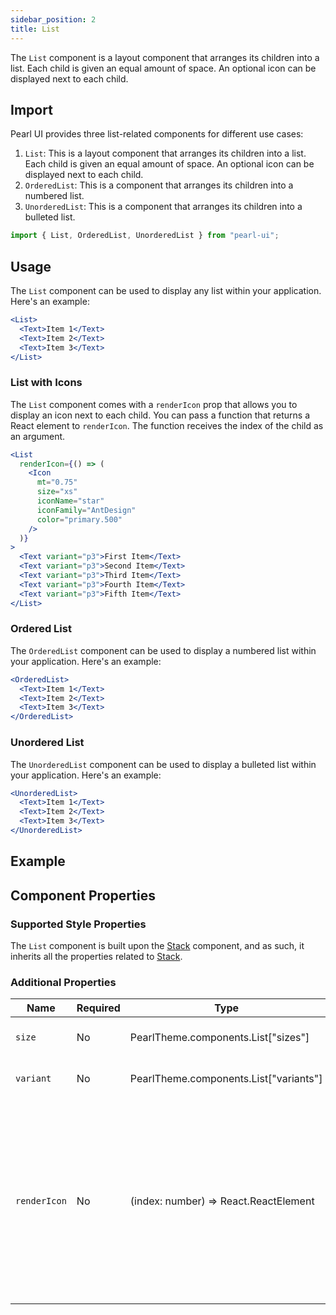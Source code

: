 ```yaml
---
sidebar_position: 2
title: List
---
```



<div style={{ display: "flex" }}>
  <SourceButton
    label="Source"
    href="https://github.com/agrawal-rohit/pearl-ui/blob/main/src/components/atoms/list/list.tsx"
  />
</div>

The `List` component is a layout component that arranges its children into a list. Each child is given an equal amount of space. An optional icon can be displayed next to each child.

## Import

Pearl UI provides three list-related components for different use cases:

1. `List`: This is a layout component that arranges its children into a list. Each child is given an equal amount of space. An optional icon can be displayed next to each child.
2. `OrderedList`: This is a component that arranges its children into a numbered list.
3. `UnorderedList`: This is a component that arranges its children into a bulleted list.

```jsx
import { List, OrderedList, UnorderedList } from "pearl-ui";
```

## Usage

The `List` component can be used to display any list within your application. Here's an example:

```jsx
<List>
  <Text>Item 1</Text>
  <Text>Item 2</Text>
  <Text>Item 3</Text>
</List>
```

### List with Icons

The `List` component comes with a `renderIcon` prop that allows you to display an icon next to each child. You can pass a function that returns a React element to `renderIcon`. The function receives the index of the child as an argument.

```jsx
<List
  renderIcon={() => (
    <Icon
      mt="0.75"
      size="xs"
      iconName="star"
      iconFamily="AntDesign"
      color="primary.500"
    />
  )}
>
  <Text variant="p3">First Item</Text>
  <Text variant="p3">Second Item</Text>
  <Text variant="p3">Third Item</Text>
  <Text variant="p3">Fourth Item</Text>
  <Text variant="p3">Fifth Item</Text>
</List>
```

### Ordered List

The `OrderedList` component can be used to display a numbered list within your application. Here's an example:

```jsx
<OrderedList>
  <Text>Item 1</Text>
  <Text>Item 2</Text>
  <Text>Item 3</Text>
</OrderedList>
```

### Unordered List

The `UnorderedList` component can be used to display a bulleted list within your application. Here's an example:

```jsx
<UnorderedList>
  <Text>Item 1</Text>
  <Text>Item 2</Text>
  <Text>Item 3</Text>
</UnorderedList>
```

## Example


<Snack snackId="@agrawal-rohit/list" />

## Component Properties

### Supported Style Properties

The `List` component is built upon the [Stack](./Stack) component, and as such, it inherits all the properties related to [Stack](./Stack).

### Additional Properties

| Name         | Required | Type                                          | Default | Description                                                                                                                                       |
| ------------ | -------- | --------------------------------------------- | ------- | ------------------------------------------------------------------------------------------------------------------------------------------------- |
| `size`       | No       | <t>PearlTheme.components.List["sizes"]</t>    |         | Determines the size of the list.                                                                                                                  |
| `variant`    | No       | <t>PearlTheme.components.List["variants"]</t> |         | Determines the variant of the list.                                                                                                               |
| `renderIcon` | No       | <t>(index: number) => React.ReactElement</t>  |         | Function that returns a React element to be displayed as an icon next to each child. The function receives the index of the child as an argument. |

